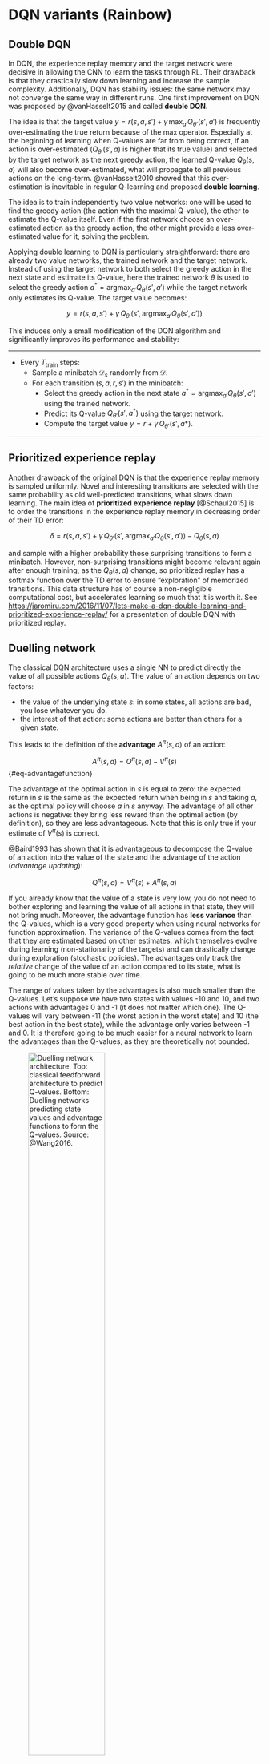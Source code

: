 
# DQN variants (Rainbow)

## Double DQN

In DQN, the experience replay memory and the target network were decisive in allowing the CNN to learn the tasks through RL. Their drawback is that they drastically slow down learning and increase the sample complexity. Additionally, DQN has stability issues: the same network may not converge the same way in different runs. One first improvement on DQN was proposed by @vanHasselt2015 and called **double DQN**.

The idea is that the target value $y = r(s, a, s') + \gamma \, \max_{a'} Q_{\theta'}(s', a')$ is frequently over-estimating the true return because of the max operator. Especially at the beginning of learning when Q-values are far from being correct, if an action is over-estimated ($Q_{\theta'}(s', a)$ is higher that its true value) and selected by the target network as the next greedy action, the learned Q-value $Q_{\theta}(s, a)$ will also become over-estimated, what will propagate to all previous actions on the long-term. @vanHasselt2010 showed that this over-estimation is inevitable in regular Q-learning and proposed **double learning**.

The idea is to train independently two value networks: one will be used to find the greedy action (the action with the maximal Q-value), the other to estimate the Q-value itself. Even if the first network choose an over-estimated action as the greedy action, the other might provide a less over-estimated value for it, solving the problem.

Applying double learning to DQN is particularly straightforward: there are already two value networks, the trained network and the target network. Instead of using the target network to both select the greedy action in the next state and estimate its Q-value, here the trained network $\theta$ is used to select the greedy action $a^* = \text{argmax}_{a'} Q_\theta (s', a')$ while the target network only estimates its Q-value. The target value becomes:

$$
    y = r(s, a, s') + \gamma \, Q_{\theta'}(s', \text{argmax}_{a'} Q_\theta (s', a'))
$$

This induces only a small modification of the DQN algorithm and significantly improves its performance and stability:

---

* Every $T_\text{train}$ steps:
    * Sample a minibatch $\mathcal{D}_s$ randomly from $\mathcal{D}$.
    * For each transition $(s, a, r, s')$ in the minibatch:
        * Select the greedy action in the next state $a^* = \text{argmax}_{a'} Q_\theta (s', a')$ using the trained network.
        * Predict its Q-value $Q_{\theta'}(s', a^*)$ using the target network.
        * Compute the target value $y = r + \gamma \, Q_{\theta'}(s', a*)$.

---


## Prioritized experience replay

Another drawback of the original DQN is that the experience replay memory is sampled uniformly. Novel and interesting transitions are selected with the same probability as old well-predicted transitions, what slows down learning. The main idea of **prioritized experience replay** [@Schaul2015] is to order the transitions in the experience replay memory in decreasing order of their TD error:

$$
    \delta = r(s, a, s') + \gamma \, Q_{\theta'}(s', \text{argmax}_{a'} Q_\theta (s', a')) - Q_\theta(s, a)
$$

and sample with a higher probability those surprising transitions to form a minibatch. However, non-surprising transitions might become relevant again after enough training, as the $Q_\theta(s, a)$ change, so prioritized replay has a softmax function over the TD error to ensure "exploration" of memorized transitions. This data structure has of course a non-negligible computational cost, but accelerates learning so much that it is worth it. See <https://jaromiru.com/2016/11/07/lets-make-a-dqn-double-learning-and-prioritized-experience-replay/> for a presentation of double DQN with prioritized replay.

## Duelling network

The classical DQN architecture uses a single NN to predict directly the value of all possible actions $Q_\theta(s, a)$. The value of an action depends on two factors:

* the value of the underlying state $s$: in some states, all actions are bad, you lose whatever you do.
* the interest of that action: some actions are better than others for a given state.

This leads to the definition of the **advantage** $A^\pi(s,a)$ of an action:

$$
    A^\pi(s, a) = Q^\pi(s, a) - V^\pi(s)
$${#eq-advantagefunction}

The advantage of the optimal action in $s$ is equal to zero: the expected return in $s$ is the same as the expected return when being in $s$ and taking $a$, as the optimal policy will choose $a$ in $s$ anyway. The advantage of all other actions is negative: they bring less reward than the optimal action (by definition), so they are less advantageous. Note that this is only true if your estimate of $V^\pi(s)$ is correct.

@Baird1993 has shown that it is advantageous to decompose the Q-value of an action into the value of the state and the advantage of the action (*advantage updating*):


$$
    Q^\pi(s, a) = V^\pi(s) + A^\pi(s, a)
$$

If you already know that the value of a state is very low, you do not need to bother exploring and learning the value of all actions in that state, they will not bring much. Moreover, the advantage function has **less variance** than the Q-values, which is a very good property when using neural networks for function approximation. The variance of the Q-values comes from the fact that they are estimated based on other estimates, which themselves evolve during learning (non-stationarity of the targets) and can drastically change during exploration (stochastic policies). The advantages only track the *relative* change of the value of an action compared to its state, what is going to be much more stable over time.


The range of values taken by the advantages is also much smaller than the Q-values. Let's suppose we have two states with values -10 and 10, and two actions with advantages 0 and -1 (it does not matter which one). The Q-values will vary between -11 (the worst action in the worst state) and 10 (the best action in the best state), while the advantage only varies between -1 and 0. It is therefore going to be much easier for a neural network to learn the advantages than the Q-values, as they are theoretically not bounded.


![Duelling network architecture. Top: classical feedforward architecture to predict Q-values. Bottom: Duelling networks predicting state values and advantage functions to form the Q-values. Source: @Wang2016.](img/duelling.png){#fig-duelling width=60%}

@Wang2016 incorporated the idea of *advantage updating* in a double DQN architecture with prioritized replay (@fig-duelling). As in DQN, the last layer represents the Q-values of the possible actions and has to minimize the mse loss:

$$
    \mathcal{L}(\theta) = \mathbb{E}_\pi([r(s, a, s') + \gamma \, Q_{\theta', \alpha', \beta'}(s', \text{argmax}_{a'} Q_{\theta, \alpha, \beta} (s', a')) - Q_{\theta, \alpha, \beta}(s, a)]^2)
$$

The difference is that the previous fully-connected layer is forced to represent the value of the input state $V_{\theta, \beta}(s)$ and the advantage of each action $A_{\theta, \alpha}(s, a)$ separately. There are two separate sets of weights in the network, $\alpha$ and $\beta$, to predict these two values, sharing  representations from the early convolutional layers through weights $\theta$. The output layer performs simply a parameter-less summation of both sub-networks:

$$
    Q_{\theta, \alpha, \beta}(s, a) = V_{\theta, \beta}(s) + A_{\theta, \alpha}(s, a)
$$

The issue with this formulation is that one could add a constant to $V_{\theta, \beta}(s)$ and substract it from $A_{\theta, \alpha}(s, a)$ while obtaining the same result. An easy way to constrain the summation is to normalize the advantages, so that the greedy action has an advantage of zero as expected:

$$
    Q_{\theta, \alpha, \beta}(s, a) = V_{\theta, \beta}(s) + (A_{\theta, \alpha}(s, a) - \max_a A_{\theta, \alpha}(s, a))
$$

By doing this, the advantages are still free, but the state value will have to take the correct value. @Wang2016 found that it is actually better to replace the $\max$ operator by the mean of the advantages. In this case, the advantages only need to change as fast as their mean, instead of having to compensate quickly for any change in the greedy action as the policy improves:

$$
    Q_{\theta, \alpha, \beta}(s, a) = V_{\theta, \beta}(s) + (A_{\theta, \alpha}(s, a) - \frac{1}{|\mathcal{A}|} \sum_a A_{\theta, \alpha}(s, a))
$$

Apart from this specific output layer, everything works as usual, especially the gradient of the mse loss function can travel backwards using backpropagation to update the weights $\theta$, $\alpha$ and $\beta$. The resulting architecture outperforms double DQN with prioritized replay on most Atari games, particularly games with repetitive actions.


## Categorical DQN {#sec-distributionalrl}

All RL methods based on the Bellman equations use the expectation operator to average returns and compute the values of states and actions:

$$
    Q^\pi(s, a) = \mathbb{E}_{s, a \sim \pi}[R(s, a)]
$$

The variance of the returns is not considered in the action selection scheme, and most methods actually try to reduce this variance as it impairs the convergence of neural networks. Decision theory states that only the mean should matter on the long-term, but one can imagine tasks where the variance is an important factor for the decision. Imagine you are in a game where you have two actions available: the first one brings returns of 10 and 20, with a probability of 0.5 each (to simplify), while the second one brings returns of -10 and +40 with probability 0.5 too. Both actions have the same Q-value of 15 (a return which is actually never experienced), so one can theoretically pick whatever action, both are optimal in the Bellman's sense. 

However, this is only true when playing **long enough**. If, after learning, one is only allowed one try on that game, it is obviously safer (but less fun) to choose the first action, as one wins at worse 10, while it is -10 with the second action. Knowing the distribution of the returns can allow to distinguish risky choices from safe ones more easily and adapt the behavior. Another advantage would be that by learning the distribution of the returns instead of just their mean, one actually gathers more information about the environment dynamics: it can only help the convergence of the algorithm towards the optimal policy.


@Bellemare2017 proposed to learn the **value distribution** (the probability distribution of the returns) through a modification of the Bellman equation. They show that learning the complete distribution of rewards instead of their mean leads to performance improvements on Atari games over modern variants of DQN.

Their proposed **categorical DQN** (also called C51) has an architecture based on DQN, but where the output layer predicts the distribution of the returns for each action $a$ in state $s$, instead of its mean $Q^\pi(s, a)$. In practice, each action $a$ is represented by $N$ output neurons, who encode the support of the distribution of returns. If the returns take values between $V_\text{min}$ and $V_\text{max}$, one can represent their distribution $\mathcal{Z}$ by taking $N$ discrete "bins" (called *atoms* in the paper) in that range. @fig-distributionallearning shows how the distribution of returns between -10 and 10 can be represented using 21 atoms.

![Example of a value distribution using 21 atoms between -10 and 10. The average return is 3, but its variance is explicitly represented.](img/distributionallearning.png){#fig-distributionallearning width=80%}

Of course, the main problem is to know in advance the range of returns $[V_\text{min}, V_\text{max}]$ (it depends largely on the choice of the discount rate $\gamma$), but you can infer it from training another algorithm such as DQN beforehand. @Dabney2017 got rid of this problem with quantile regression. In the paper, the authors found out experimentally that 51 is the most efficient number of atoms (hence the name C51).

Let's note $z_i$ these atoms with $1 \leq i < N$. The atom probability that the return associated to a state-action pair $(s, a)$ lies within the bin associated to the atom $z_i$ is noted $p_i(s, a)$. These probabilities can be predicted by a neural network, typically by using a softmax function over outputs $f_i(s, a; \theta)$:

$$
    p_i(s, a; \theta) = \frac{\exp f_i(s, a; \theta)}{\sum_{j=1}^{N} \exp f_j(s, a; \theta)}
$$

The distribution of the returns $\mathcal{Z}$ is simply a sum over the atoms (represented by the Dirac distribution $\delta_{z_i}$):

$$
    \mathcal{Z}_\theta(s, a) = \sum_{i=1}^{N} p_i(s, a; \theta) \, \delta_{z_i}
$$

If these probabilities are correctly estimated, the Q-value is easy to compute as the mean of the distribution:

$$
    Q_\theta(s, a) = \mathbb{E} [\mathcal{Z}_\theta(s, a)] = \sum_{i=1}^{N} p_i(s, a; \theta) \, z_i
$$

These Q-values can then be used for action selection as in the regular DQN. The problem is now to learn the value distribution $\mathcal{Z}_\theta$, i.e. to find a learning rule / loss function for the $p_i(s, a; \theta)$. Let's consider a single transition $(s, a, r, s')$ and select the greedy action $a'$ in $s'$ using the current policy $\pi_\theta$. The value distribution $\mathcal{Z}_\theta$ can be evaluated by applying recursively the Bellman operator $\mathcal{T}$:

$$
    \mathcal{T} \, \mathcal{Z}_\theta(s, a) = \mathcal{R}(s, a) + \gamma \, \mathcal{Z}_\theta(s', a')
$$

where $\mathcal{R}(s, a)$ is the distribution of immediate rewards after $(s, a)$. This use of the Bellman operator is the same as in Q-learning:

$$
    \mathcal{T} \, \mathcal{Q}_\theta(s, a) = \mathbb{E}[r(s, a)] + \gamma \, \mathcal{Q}_\theta(s', a')
$$

In Q-learning, one minimizes the difference (mse) between $\mathcal{T} \, \mathcal{Q}_\theta(s, a)$ and $\mathcal{Q}_\theta(s, a)$, which are expectations (so we only manipulate scalars). Here, we will minimize the statistical distance between the distributions $\mathcal{T} \, \mathcal{Z}_\theta(s, a)$ and $\mathcal{Z}_\theta(s, a)$ themselves, using for example the KL divergence, Wasserstein metric, total variation or whatnot.

The problem is mostly that the distributions $\mathcal{T} \, \mathcal{Z}_\theta(s, a)$ and $\mathcal{Z}_\theta(s, a)$ do not have the same support: for a particular atom $z_i$, $\mathcal{T} \, \mathcal{Z}_\theta(s, a)$ can have a non-zero probability $p_i(s, a)$, while $\mathcal{Z}_\theta(s, a)$ has a zero probability. Besides, the probabilities must sum to 1, so one cannot update the $z_i$ independently from one another.

The proposed method consists of three steps:

1. Computation of the Bellman update $\mathcal{T} \, \mathcal{Z}_\theta(s, a)$. They simply compute translated values for each $z_i$ according to:

$$
    \mathcal{T} \, z_i = r + \gamma \, z_i
$$

and clip the obtained value to $[V_\text{min}, V_\text{max}]$. The reward $r$ translates the distribution of atoms, while the discount rate $\gamma$ scales it. @fig-distributionallearning2 shows the distribution of $\mathcal{T} \, \mathcal{Z}_\theta(s, a)$ compared to $\mathcal{Z}_\theta(s, a)$. Note that the atoms of the two distributions are not aligned.


![Computation of the Bellman update $\mathcal{T} \, \mathcal{Z}_\theta(s, a)$. The atoms of the two distributions are not aligned.](img/distributionallearning2.png){#fig-distributionallearning2 width=80%}

2. Distribution of the probabilities of $\mathcal{T} \, \mathcal{Z}_\theta(s, a)$ on the support of $\mathcal{Z}_\theta(s, a)$. The projected atom $\mathcal{T} \, z_i$ lie between two "real" atoms $z_l$ and $z_u$, with a non-integer index $b$ (for example $b = 3.4$, $l = 3$ and $u=4$). The corresponding probability $p_{b}(s', a'; \theta)$ of the next greedy action $(s', a')$ is "spread" to its neighbors through a local interpolation depending on the distances between $b$, $l$ and $u$:

$$
    \Delta p_{l}(s', a'; \theta) = p_{b}(s', a'; \theta) \, (b - u)
$$
$$
    \Delta p_{u}(s', a'; \theta) = p_{b}(s', a'; \theta) \, (l - b)
$$

@fig-distributionallearning3 shows how the projected update distribution $\Phi \, \mathcal{T} \, \mathcal{Z}_\theta(s, a)$ now matches the support of $\mathcal{Z}_\theta(s, a)$

![Projected update $\Phi \, \mathcal{T} \, \mathcal{Z}_\theta(s, a)$ on the support of $\mathcal{Z}_\theta(s, a)$. The atoms are now aligned, the statistical distance between the two distributions can be minimized.](img/distributionallearning3.png){#fig-distributionallearning3 width=80%}

The projection of the Bellman update onto an atom $z_i$ can be summarized by the following equation:

$$
    (\Phi \, \mathcal{T} \, \mathcal{Z}_\theta(s, a))_i = \sum_{j=1}^N \big [1 - \frac{| [\mathcal{T}\, z_j]_{V_\text{min}}^{V_\text{max}} - z_i|}{\Delta z} \big ]_0^1 \, p_j (s', a'; \theta)
$$

where $[\cdot]_a^b$ bounds its argument in $[a, b]$ and $\Delta z$ is the step size between two atoms.

3. Minimizing the statistical distance between $\Phi \, \mathcal{T} \, \mathcal{Z}_\theta(s, a)$ and $\mathcal{Z}_\theta(s, a)$. Now that the Bellman update has the same support as the value distribution, we can minimize the KL divergence between the two for a single transition:

$$
    \mathcal{L}(\theta) = D_\text{KL} (\Phi \, \mathcal{T} \, \mathcal{Z}_{\theta'}(s, a) | \mathcal{Z}_\theta(s, a))
$$

using a target network $\theta'$ for the target. It is to be noted that minimizing the KL divergence is the same as minimizing the cross-entropy between the two, as in classification tasks:

$$
    \mathcal{L}(\theta) =  - \sum_i (\Phi \, \mathcal{T} \, \mathcal{Z}_{\theta'}(s, a))_i \log p_i (s, a; \theta)
$$

The projected Bellman update plays the role of the one-hot encoded target vector in classification (except that it is not one-hot encoded). DQN performs a regression on the Q-values (mse loss), while categorical DQN performs a classification (cross-entropy loss). Apart from the way the target is computed, categorical DQN is very similar to DQN: architecture, experience replay memory, target networks, etc.

@fig-categoricaldqn illustrates how the predicted value distribution changes when playing Space invaders (also have a look at the Youtube video at <https://www.youtube.com/watch?v=yFBwyPuO2Vg>). C51 outperforms DQN on most Atari games, both in terms of the achieved performance and the sample complexity.

![Evolution of the value distribution for the categorical DQN playing Space Invaders. Animation Source: <https://deepmind.com/blog/going-beyond-average-reinforcement-learning/>](img/categoricaldqn.gif){#fig-categoricaldqn width=100%}

<iframe width="600" height="300" src="https://www.youtube.com/embed/yFBwyPuO2Vg" frameborder="0" allow="accelerometer; autoplay; encrypted-media; gyroscope; picture-in-picture" allowfullscreen></iframe>

**Additional resources:**

* <https://deepmind.com/blog/going-beyond-average-reinforcement-learning>
* <https://physai.sciencesconf.org/data/pages/distributional_RL_Remi_Munos.pdf>
* <https://flyyufelix.github.io/2017/10/24/distributional-bellman.html>, with keras code for C51.



## Noisy DQN


DQN and its variants rely on $\epsilon$-greedy action selection over the Q-values to **explore**.
The exploration parameter $\epsilon$ is **annealed** during training to reach a final minimal value.
It is preferred to **softmax** action selection, where $\tau$ scales with the unknown Q-values.
The problem is that it is a global exploration mechanism: well-learned states do not need as much exploration as poorly explored ones. 

$\epsilon$-greedy and softmax add **exploratory noise** to the output of DQN:  The Q-values predict a greedy action, but another action is taken.
What about adding noise to the **parameters** (weights and biases) of the DQN, what would change the greedy action everytime?
Controlling the level of noise inside the neural network indirectly controls the exploration level.


![Parameter noise. Source: <https://openai.com/blog/better-exploration-with-parameter-noise/>](img/ddpg-parameternoise.png){#fig-noisydqn}

Parameter noise builds on the idea of **Bayesian deep learning**.
Instead of learning a single value of the parameters:

$$y = \theta_1 \, x + \theta_0$$

we learn the **distribution** of the parameters, for example by assuming they come from a normal distribution:

$$\theta \sim \mathcal{N}(\mu_\theta, \sigma_\theta^2)$$

For each new input, we **sample** a value for the parameter:

$$\theta = \mu_\theta + \sigma_\theta \, \epsilon$$

with $\epsilon \sim \mathcal{N}(0, 1)$ a random variable.


The prediction $y$ will vary for the same input depending on the variances:

$$y = (\mu_{\theta_1} + \sigma_{\theta_1} \, \epsilon_1) \, x + \mu_{\theta_0} + \sigma_{\theta_0} \, \epsilon_0$$

The mean and variance of each parameter can be learned through backpropagation!
As the random variables $\epsilon_i  \sim \mathcal{N}(0, 1)$ are not correlated with anything, the variances $\sigma_\theta^2$ should decay to 0.
The variances $\sigma_\theta^2$ represent the **uncertainty** about the prediction $y$.

Applied to DQN, this means that a state which has not been visited very often will have a high uncertainty: The predicted Q-values will change a lot between two evaluations and the greedy action might change: **exploration**.
Conversely, a well-explored state will have a low uncertainty: The greedy action stays the same: **exploitation**.

Noisy DQN [@Fortunato2017] uses **greedy action selection** over noisy Q-values.
The level of exploration is **learned** by the network on a per-state basis. No need for scheduling!
**Parameter noise** improves the performance of $\epsilon$-greedy-based methods, including DQN, dueling DQN, A3C, DDPG (see later), etc.

![Results of Noisy DQN. Source: @Fortunato2017](img/noisydqn2.png){#fig-noisydqn-results}



## Rainbow DQN

As we have seen. the original formulation of DQN [@Mnih2015] has seen many improvements over the years.

* **Double DQN** [@vanHasselt2015] separates the selection of the greedy action in the next state from its evaluation in order to prevent over-estimation of Q-values:

$$\mathcal{L}(\theta) = \mathbb{E}_\mathcal{D} [(r + \gamma \, Q_{\theta'}(s´, \text{argmax}_{a'} Q_{\theta}(s', a')) - Q_\theta(s, a))^2]$$

* **Prioritized Experience Replay** [@Schaul2015] selects transitions from the ERM proportionally to their current TD error:

$$P(k) = \frac{(|\delta_k| + \epsilon)^\alpha}{\sum_k (|\delta_k| + \epsilon)^\alpha}$$

* **Dueling DQN** [@Wang2016] splits learning of Q-values into learning of advantages and state values:

$$Q_\theta(s, a) = V_\alpha(s) + A_\beta(s, a)$$

* **Categorical DQN** [@Bellemare2017] learns the distribution of returns instead of their expectation:
    
$$\mathcal{L}(\theta) = \mathbb{E}_{\mathcal{D}_s}[ - \mathbf{t}_k \, \log Z_\theta(s_k, a_k)]$$

* **n-step returns** [@Sutton2017] reduce the bias of the estimation by taking the next $n$ rewards into account, at the cost of a slightly higher variance.

$$\mathcal{L}(\theta) = \mathbb{E}_\mathcal{D} [(\sum_{k=1}^n r_{t+k} + \gamma \max_a Q_\theta(s_{t+n+1}, a) - Q_\theta(s_t, a_t))^2$$

* **Noisy DQN** [@Fortunato2017] ensures exploration by adding noise to the parameters of the network instead of a softmax / $\epsilon$-greedy action selection over the Q-values.


All these improvements exceed the performance of vanilla DQN on most if not all Atari game. But which ones are the most important?

@Hessel2017 designed a **Rainbow DQN** integrating all these improvements. Not only does the combined network outperform all the DQN variants, but each of its components is important for its performance as shown by ablation studies (apart from double learning and duelling networks), see @fig-rainbow.

![Performance of the Rainbow DQN compared to other DQN variants (left) and ablation studies. Figures Source: @Hessel2017.](img/rainbow.png){#fig-rainbow}



## Deep Recurrent Q-learning (DRQN)

The Atari games used as a benchmark for value-based methods are **partially observable MDPs** (POMDP), i.e. a single frame does not contain enough information to predict what is going to happen next (e.g. the speed and direction of the ball on the screen is not known). In DQN, partial observability is solved by stacking four consecutive frames and using the resulting tensor as an input to the CNN. if this approach worked well for most Atari games, it has several limitations (as explained in <https://medium.com/emergent-future/simple-reinforcement-learning-with-tensorflow-part-6-partial-observability-and-deep-recurrent-q-68463e9aeefc>):

1. It increases the size of the experience replay memory, as four video frames have to be stored for each transition.
2. It solves only short-term dependencies (instantaneous speeds). If the partial observability has long-term dependencies (an object has been hidden a long time ago but now becomes useful), the input to the neural network will not have that information. This is the main explanation why the original DQN performed so poorly on games necessitating long-term planning like Montezuma's revenge.

Building on previous ideas from the Schmidhuber's group [@Bakker2001;@Wierstra2007], @Hausknecht2015 replaced one of the fully-connected layers of the DQN network by a LSTM layer  while using single frames as inputs. The resulting **deep recurrent q-learning** (DRQN) network became able to solve POMDPs thanks to the astonishing learning abilities of LSTMs: the LSTM layer learn to remember which part of the sensory information will be useful to take decisions later.

However, LSTMs are not a magical solution either. They are trained using ***truncated BPTT**, i.e. on a limited history of states. Long-term dependencies exceeding the truncation horizon cannot be learned. Additionally, all states in that horizon (i.e. all frames) have to be stored in the ERM to train the network, increasing drastically its size. Despite these limitations, DRQN is a much more elegant solution to the partial observability problem, letting the network decide which horizon it needs to solve long-term dependencies.
